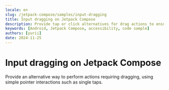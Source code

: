```yaml
---
locale: en
slug: /jetpack-compose/samples/input-dragging
title: Input dragging on Jetpack Compose
description: Provide tap or click alternatives for drag actions to ensure accessibility.
keywords: [Android, Jetpack Compose, accessibility, code sample]
authors: [yurii]
date: 2024-11-25
---
```


# Input dragging on Jetpack Compose

Provide an alternative way to perform actions requiring dragging, using simple pointer interactions such as single taps.

<CodeSample id="input-dragging" framework="jetpack-compose" locale="en"/>
